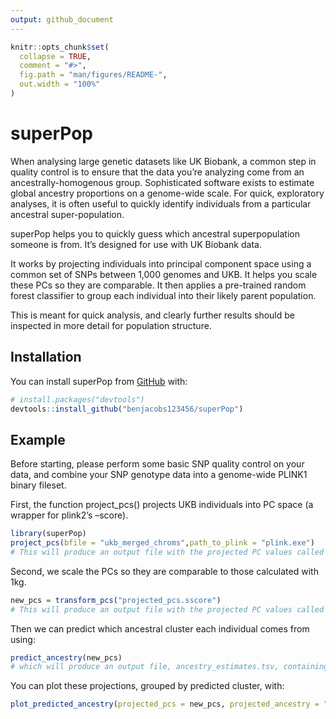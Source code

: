 ```yaml
---
output: github_document
---
```


<!-- README.md is generated from README.Rmd. Please edit that file -->

```r
knitr::opts_chunk$set(
  collapse = TRUE,
  comment = "#>",
  fig.path = "man/figures/README-",
  out.width = "100%"
)
```

# superPop

<!-- badges: start -->
<!-- badges: end -->

When analysing large genetic datasets like UK Biobank, a common step in quality control is to ensure that the data you're analyzing come from an ancestrally-homogenous group. Sophisticated software exists to estimate global ancestry proportions on a genome-wide scale. For quick, exploratory analyses, it is often useful to quickly identify individuals from a particular ancestral super-population. 

superPop helps you to quickly guess which ancestral superpopulation someone is from. It's designed for use with UK Biobank data. 

It works by projecting individuals into principal component space using a common set of SNPs between 1,000 genomes and UKB. It helps you scale these PCs so they are comparable. It then applies a pre-trained random forest classifier to group each individual into their likely parent population. 

This is meant for quick analysis, and clearly further results should be inspected in more detail for population structure. 

## Installation

You can install superPop from [GitHub](https://github.com/) with:

``` r
# install.packages("devtools")
devtools::install_github("benjacobs123456/superPop")
```
## Example

Before starting, please perform some basic SNP quality control on your data, and combine your SNP genotype data into a genome-wide PLINK1 binary fileset. 

First, the function project_pcs() projects UKB individuals into PC space (a wrapper for plink2's --score).

```r
library(superPop)
project_pcs(bfile = "ukb_merged_chroms",path_to_plink = "plink.exe")
# This will produce an output file with the projected PC values called "projected_pcs.sscore"
```

Second, we scale the PCs so they are comparable to those calculated with 1kg.

```r
new_pcs = transform_pcs("projected_pcs.sscore")
# This will produce an output file with the projected PC values called "projected_pcs.sscore"
```

Then we can predict which ancestral cluster each individual comes from using:

```r
predict_ancestry(new_pcs)
# which will produce an output file, ancestry_estimates.tsv, containing estimates for each individual. 
```

You can plot these projections, grouped by predicted cluster, with:
```r
plot_predicted_ancestry(projected_pcs = new_pcs, projected_ancestry = "ancestry_estimates.tsv")
````

